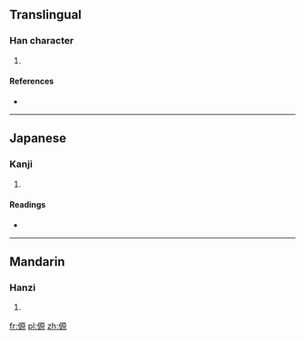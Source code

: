 ==Translingual==

===Han character===
{{Han char|rn=9|rad=人|as=10|sn=12|four=|canj=人一竹火 (OMHF)|ids=⿰[[亻]][[原]]}}

# {{defn|Han|sort=人10}}

====References====
* {{Han ref|kx=0112.200|dkj=00940|dj=0240.060|hdz=10202.050|uh=5086|ud=20614}}

----

==Japanese==

===Kanji===
{{ja-kanji|grade=|rs=人10}}

# {{defn|lang=ja|sort=人10}}

====Readings====
* {{ja-readings|on=[[げん]] (gen), [[がん]] (gan), [[かん]] (kan)|kun=[[こざかしい]] (kozakashii)}}

----

==Mandarin==

===Hanzi===
{{cmn-hanzi|pin=[[páng]] ([[pang2]]), [[yuàn]] ([[yuan4]])|wg=p'ang<sup>2</sup>, yüan<sup>4</sup>}}

# {{defn|lang=cmn|sort=人10}}

[[fr:傆]]
[[pl:傆]]
[[zh:傆]]